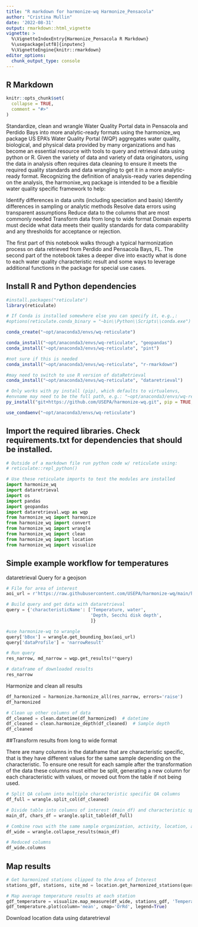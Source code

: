 ```yaml
---
title: "R markdown for harmonize-wq Harmonize_Pensacola"
author: "Cristina Mullin"
date: '2022-08-31'
output: rmarkdown::html_vignette
vignette: >
  %\VignetteIndexEntry{Harmonize_Pensacola R Markdown}
  %\usepackage[utf8]{inputenc}
  %\VignetteEngine{knitr::rmarkdown}
editor_options: 
  chunk_output_type: console
---
```


## R Markdown
```r
knitr::opts_chunk$set(
  collapse = TRUE,
  comment = "#>"
)
```

Standardize, clean and wrangle Water Quality Portal data in Pensacola and Perdido Bays into more analytic-ready formats using the harmonize_wq package
US EPA’s Water Quality Portal (WQP) aggregates water quality, biological, and physical data provided by many organizations and has become an essential resource with tools to query and retrieval data using python or R. Given the variety of data and variety of data originators, using the data in analysis often requires data cleaning to ensure it meets the required quality standards and data wrangling to get it in a more analytic-ready format. Recognizing the definition of analysis-ready varies depending on the analysis, the harmonixe_wq package is intended to be a flexible water quality specific framework to help:

Identify differences in data units (including speciation and basis)
Identify differences in sampling or analytic methods
Resolve data errors using transparent assumptions
Reduce data to the columns that are most commonly needed
Transform data from long to wide format
Domain experts must decide what data meets their quality standards for data comparability and any thresholds for acceptance or rejection.

The first part of this notebook walks through a typical harmonization process on data retrieved from Perdido and Pensacola Bays, FL. The second part of the notebook takes a deeper dive into exactly what is done to each water quality characteristic result and some ways to leverage additional functions in the package for special use cases.

## Install R and Python dependencies
```r

#install.packages("reticulate")
library(reticulate)

# If Conda is installed somewhere else you can specify it, e.g.,:
#options(reticulate.conda_binary = "~bin\\Python\\Scripts\\conda.exe")

conda_create("~opt/anaconda3/envs/wq-reticulate")

conda_install("~opt/anaconda3/envs/wq-reticulate", "geopandas")
conda_install("~opt/anaconda3/envs/wq-reticulate", "pint")

#not sure if this is needed
conda_install("~opt/anaconda3/envs/wq-reticulate", "r-rmarkdown")

#may need to switch to use R version of dataRetrieval
conda_install("~opt/anaconda3/envs/wq-reticulate", "dataretrieval")

# Only works with py install (pip), which defaults to virtualenvs,
#envname may need to be the full path, e.g.: "~opt/anaconda3/envs/wq-reticulate"
py_install("git+https://github.com/USEPA/harmonize-wq.git", pip = TRUE, envname = "~opt/anaconda3/envs/wq-reticulate")

use_condaenv("~opt/anaconda3/envs/wq-reticulate")

```

## Import the required libraries. Check requirements.txt for dependencies that should be installed.
```python
# Outside of a markdown file run python code w/ reticulate using:
# reticulate::repl_python()

# Use these reticulate imports to test the modules are installed
import harmonize_wq
import dataretrieval
import os
import pandas
import geopandas
import dataretrieval.wqp as wqp
from harmonize_wq import harmonize
from harmonize_wq import convert
from harmonize_wq import wrangle
from harmonize_wq import clean
from harmonize_wq import location
from harmonize_wq import visualize

```

## Simple example workflow for temperatures

dataretrieval Query for a geojson

```python

# File for area of interest
aoi_url = r'https://raw.githubusercontent.com/USEPA/harmonize-wq/main/harmonize_wq/tests/data/PPBays_NCCA.geojson'

# Build query and get data with dataretrieval
query = {'characteristicName': ['Temperature, water',
                                'Depth, Secchi disk depth',
                                ]}

#use harmonize-wq to wrangle
query['bBox'] = wrangle.get_bounding_box(aoi_url)
query['dataProfile'] = 'narrowResult'

# Run query
res_narrow, md_narrow = wqp.get_results(**query) 

# dataframe of downloaded results
res_narrow

```

Harmonize and clean all results

```python

df_harmonized = harmonize.harmonize_all(res_narrow, errors='raise')
df_harmonized

# Clean up other columns of data
df_cleaned = clean.datetime(df_harmonized)  # datetime
df_cleaned = clean.harmonize_depth(df_cleaned)  # Sample depth
df_cleaned

```

##Transform results from long to wide format

There are many columns in the dataframe that are characteristic specific, that is they have different values for the same sample depending on the characteristic. To ensure one result for each sample after the transformation of the data these columns must either be split, generating a new column for each characteristic with values, or moved out from the table if not being used.

```python

# Split QA column into multiple characteristic specific QA columns
df_full = wrangle.split_col(df_cleaned)

# Divide table into columns of interest (main_df) and characteristic specific metadata (chars_df)
main_df, chars_df = wrangle.split_table(df_full)

# Combine rows with the same sample organization, activity, location, and datetime
df_wide = wrangle.collapse_results(main_df)

# Reduced columns
df_wide.columns

```

## Map results

```python

# Get harmonized stations clipped to the Area of Interest
stations_gdf, stations, site_md = location.get_harmonized_stations(query, aoi=aoi_url)

# Map average temperature results at each station
gdf_temperature = visualize.map_measure(df_wide, stations_gdf, 'Temperature')
gdf_temperature.plot(column='mean', cmap='OrRd', legend=True)

```

Download location data using dataretrieval

```python

```

